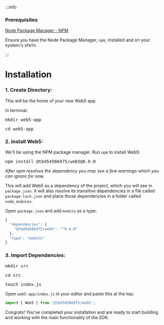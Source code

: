 
:::info
<h3>Prerequisites</h3>
<p><a href="https://docs.npmjs.com/downloading-and-installing-node-js-and-npm" 
  target="_blank">Node Package Manager - NPM</a></p>
<p>Ensure you have the Node Package Manager, <code>npm</code>, installed and on your system's <code>$PATH</code>.</p>
:::

# Installation
### 1. Create Directory:
<p>This will be the home of your new Web5 app.</p>

In terminal:
<pre>mkdir web5-app</pre>

<pre>cd web5-app</pre>

### 2. Install Web5:

<p>We'll be using the NPM package manager. Run <code>npm</code> to install Web5:</p>

<pre>npm install @tbd54566975/web5@0.6.0</pre>

*After npm resolves the dependency you may see a few warnings which you can ignore for now.*

This will add Web5 as a dependency of the project, which you will see in <code>package.json</code>. It will also resolve its transitive dependencies in a file called <code>package-lock.json</code> and place those dependencies in a folder called <code>node_modules</code>.

Open `package.json` and add `module` as a type:
```js
{
  "dependencies": {
    "@tbd54566975/web5": "^0.6.0"
  },
  "type": "module"
}
```

### 3. Import Dependencies:
<pre>mkdir src</pre>

<pre>cd src</pre>

<pre>touch index.js</pre>

Open `web5-app/index.js` in your editor and paste this at the top:
```js
import { Web5 } from '@tbd54566975/web5';
```

Congrats! You've completed your installation and are ready to start building and working with the main functionality of the SDK.